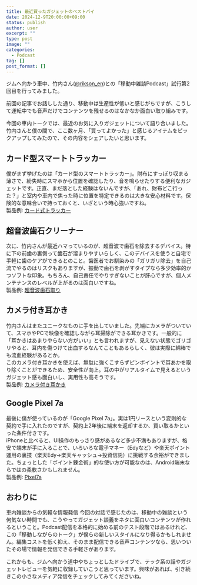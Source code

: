 ```yaml
---
title: 最近買ったガジェットのベストバイ
date: 2024-12-9T20:00:00+09:00
status: publish
author: user
excerpt: ""
type: post
image: ""
categories:
  - Podcast
tag: []
post_format: []
---
```


ジムへ向かう車中、竹内さん([@rikson_en](https://x.com/rikson_en))との「移動中雑談Podcast」試行第2回目を行ってみました。

前回の記事でお話しした通り、移動中は生産性が低いと感じがちですが、こうして運転中でも音声だけでコンテンツを残せるのはなかなか面白い取り組みです。

今回の車内トークでは、最近のお気に入りガジェットについて語り合いました。竹内さんと僕の間で、ここ数ヶ月、「買ってよかった」と感じるアイテムをピックアップしてみたので、その内容をシェアしたいと思います。

## カード型スマートトラッカー
僕がまず挙げたのは「カード型のスマートトラッカー」。財布にすっぽり収まる薄さで、紛失時にスマホから位置を確認したり、音を鳴らせたりする便利なガジェットです。正直、まだ落とした経験はないんですが、「あれ、財布どこ行った？」と室内や車内で焦った時に位置を特定できるのは大きな安心材料です。保険的な意味合いで持っておくと、いざという時心強いですね。  
製品例: [カード式トラッカー](https://amzn.to/3BitsNx)

## 超音波歯石クリーナー
次に、竹内さんが最近ハマっているのが、超音波で歯石を除去するデバイス。特に下の前歯の裏側って歯石が溜まりやすいらしく、このデバイスを使うと自宅で手軽に歯のケアができるとのこと。歯医者でお馴染みの「ガリガリ除去」を自己流でやるのはリスクもありますが、振動で歯石を剥がすタイプなら多少効率的かつソフトな印象。もちろん、自己責任でやりすぎないことが肝心ですが、個人メンテナンスのレベルが上がるのは面白いですね。  
製品例: [超音波歯石取り](https://amzn.to/3ZsVXA3)

## カメラ付き耳かき
竹内さんはまたユニークなものに手を出していました。先端にカメラがついていて、スマホやPCで映像を確認しながら耳掃除ができる耳かきです。一般的に「耳かきはあまりやらない方がいい」とも言われますが、見えない状態でゴリゴリやると、耳内を傷つけて出血するなんてこともあるらしく、彼は実際に綿棒でも流血経験があるとか。  
このカメラ付き耳かきを使えば、無駄に強くこすらずピンポイントで耳あかを取り除くことができるため、安全性が向上。耳の中がリアルタイムで見えるというガジェット感も面白いし、実用性も高そうです。  
製品例: [カメラ付き耳かき](https://amzn.to/3ZrWlim)

## Google Pixel 7a
最後に僕が使っているのが「Google Pixel 7a」。実は1円リースという変則的な契約で手に入れたのですが、契約上2年後に端末を返却するか、買い取るかといった条件付きです。  
iPhoneと比べると、UI操作のもっさり感があるなど多少不満もありますが、格安で端末が手に入ることで、いろいろな電子マネー（Edyなど）や楽天ポイント運用の裏技（楽天Edy→楽天キャッシュ→投資信託）に挑戦する余裕ができました。ちょっとした「ポイント錬金術」的な使い方が可能なのは、Android端末ならではの柔軟さかもしれません。  
製品例: [Pixel7a](https://amzn.to/3ZP2iHC)

## おわりに
車内雑談からの気軽な情報発信
今回の対話で感じたのは、移動中の雑談という何気ない時間でも、こうやってガジェット談義をネタに面白いコンテンツが作れるということ。Podcast配信を本格的に始める前のテスト段階ではあるけれど、この「移動しながらのトーク」が僕らの新しいスタイルになり得るかもしれません。編集コストを低く抑え、そのまま配信できる音声コンテンツなら、思いついたその場で情報を発信できる手軽さがあります。

これからも、ジムへ向かう道中やちょっとしたドライブで、テック系の話やガジェットレビューを気軽に収録していこうと思っています。興味があれば、引き続きこの小さなメディア発信をチェックしてみてくださいね。
